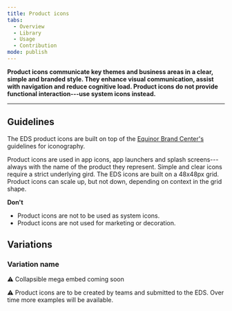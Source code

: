 ```yaml
---
title: Product icons
tabs:
  - Overview
  - Library
  - Usage
  - Contribution
mode: publish
---
```




**Product icons communicate key themes and business areas in a clear, simple and branded style. They enhance visual communication, assist with navigation and reduce cognitive load. Product icons do not provide functional interaction---use system icons instead.**
<!--One to two sentences as an introduction to the component-->

***

## Guidelines
<!--List how to use it, sizes, widths, grid interactions, color allowances -->

The EDS product icons are built on top of the [Equinor Brand Center's](https://communicationtoolbox.equinor.com/brandcenter/en/equinorbc/component/default/103 "Equinor Brand Center") guidelines for iconography.

Product icons are used in app icons, app launchers and splash screens---always with the name of the product they represent. Simple and clear icons require a strict underlying gird. The EDS icons are built on a 48x48px grid. Product icons can scale up, but not down, depending on context in the grid shape.



**Don't** 
<!--Bullet point list if needed -->

* Product icons are not to be used as system icons.
* Product icons are not used for marketing or decoration. 


## Variations 


### Variation name
<!--One ### heading per frame in Figma, explaining each component in that frame. One 'content' section per variation if needed -->

:warning: Collapsible mega embed coming soon


:warning: Product icons are to be created by teams and submitted to the EDS. Over time more examples will be available. 
